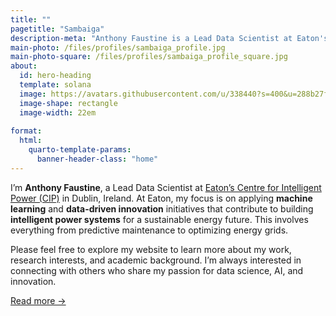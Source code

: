 ```yaml
---
title: ""
pagetitle: "Sambaiga"
description-meta: "Anthony Faustine is a Lead Data Scientist at Eaton's Centre for Intelligent Power in Dublin, specializing in applied machine learning and strategic innovation."
main-photo: /files/profiles/sambaiga_profile.jpg
main-photo-square: /files/profiles/sambaiga_profile_square.jpg
about:
  id: hero-heading
  template: solana
  image: https://avatars.githubusercontent.com/u/338440?s=400&u=288b27fe37723437d92595936622127cb074bf8d&v=4
  image-shape: rectangle
  image-width: 22em
  
format:
  html:
    quarto-template-params:
      banner-header-class: "home"
---
```

:::{#hero-heading}

I’m **Anthony Faustine**, a Lead Data Scientist at [Eaton’s Centre for Intelligent Power (CIP)](https://www.eaton.com/ie/en-gb/company/careers/life-at-eaton/dublin.html) in Dublin, Ireland.  At Eaton, my focus is on applying **machine learning** and **data-driven innovation** initiatives that contribute to building **intelligent power systems** for a sustainable energy future. This involves everything from predictive maintenance to optimizing energy grids.


Please feel free to explore my website to learn more about my work, research interests, and academic background. I'm always interested in connecting with others who share my passion for data science, AI, and innovation.

[Read more →](/about){.about-links .subtitle}

:::



